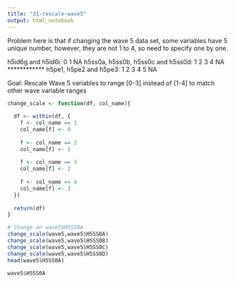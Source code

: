 ```yaml
---
title: "31-rescale-wave5"
output: html_notebook
---
```



Problem here is that if changing the wave 5 data set, some variables have 5 unique number, however, they are not 1 to 4, so need to specify one by one.

h5id6g and h5id6i: 0 1 NA
h5ss0a, h5ss0b, h5ss0c and h5ss0d: 1 2 3 4 NA ************
h5pe1, h5pe2 and h5pe3: 1 2 3 4 5 NA


Goal: Rescale Wave 5 variables to range [0-3] instead of [1-4] to match other wave variable ranges
```r
change_scale <- function(df, col_name){
 
  df <- within(df, {
    f <- col_name == 1
    col_name[f] <- 0
    
    f <- col_name == 2
    col_name[f] <- 1
    
    f <- col_name == 3
    col_name[f] <- 2
    
    f <- col_name == 4
    col_name[f] <- 3
  })
  
  return(df)
}

# Change on wave5$H5SS0A
change_scale(wave5,wave5$H5SS0A)
change_scale(wave5,wave5$H5SS0B)
change_scale(wave5,wave5$H5SS0C)
change_scale(wave5,wave5$H5SS0D)
head(wave5$H5SS0A)

wave5$H5SS0A

```



